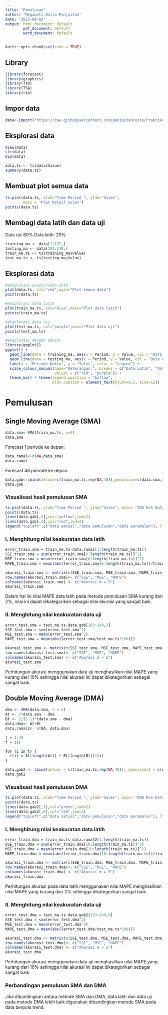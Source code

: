 ```yaml
---
title: "Pemulusan"
author: "Megawati Roito Panjaitan"
date: "2023-09-02"
output: html_document: default
        pdf_document: default
        word_document: default
---
```


```r
knitr::opts_chunk$set(echo = TRUE)
```

## Library

```r
library(forecast)
library(graphics)
library(TTR)
library(TSA)
library(rio)
```

## Impor data

```r
data<-import("https://raw.githubusercontent.com/panjaitanroito/Praktikum-MPDW/main/Data/data1.csv")
```

## Eksplorasi data

```r
View(data)
str(data)
dim(data)
```
```r
data.ts <- ts(data$Value)
summary(data.ts)
```

## Membuat plot semua data

```r
ts.plot(data.ts, xlab="Time Period ", ylab="Sales", 
        main = "Plot Retail Sales")
points(data.ts)
```

## Membagi data latih dan data uji

Data uji: 80% Data latih: 20%
```r
training_ma <- data[1:192,]
testing_ma <- data[193:240,]
train_ma.ts <- ts(training_ma$Value)
test_ma.ts <- ts(testing_ma$Value)
```

## Eksplorasi data

```r
#eksplorasi keseluruhan data
plot(data.ts, col="red",main="Plot semua data")
points(data.ts)

#eksplorasi data latih
plot(train_ma.ts, col="blue",main="Plot data latih")
points(train_ma.ts)

#eksplorasi data uji
plot(test_ma.ts, col="purple",main="Plot data uji")
points(test_ma.ts)
```

```r
#Eksplorasi dengan GGPLOT
library(ggplot2)
ggplot() + 
  geom_line(data = training_ma, aes(x = Period, y = Value, col = "Data Latih")) +
  geom_line(data = testing_ma, aes(x = Period, y = Value, col = "Data Uji")) +
  labs(x = "Periode Waktu", y = "Sales", color = "Legend") +
  scale_colour_manual(name="Keterangan:", breaks = c("Data Latih", "Data Uji"),
                      values = c("red", "purple")) + 
  theme_bw() + theme(legend.position = "bottom",
                     plot.caption = element_text(hjust=0.5, size=12))
```

# Pemulusan

## Single Moving Average (SMA)

```r
data.sma<-SMA(train_ma.ts, n=5)
data.sma
```

Forecast 1 periode ke depan:

```r
data.ramal<-c(NA,data.sma)
data.ramal
```

Forecast 48 periode ke depan:

```r
data.gab<-cbind(aktual=c(train_ma.ts,rep(NA,48)),pemulusan=c(data.sma,rep(NA,48)),ramalan=c(data.ramal,rep(data.ramal[length(data.ramal)],47)))
data.gab
```

### Visualisasi hasil pemulusan SMA

```r
ts.plot(data.ts, xlab="Time Period ", ylab="Sales", main= "SMA N=5 Data Retail Sales")
points(data.ts)
lines(data.gab[,2],col="yellow",lwd=2)
lines(data.gab[,3],col="red",lwd=2)
legend("topleft",c("data aktual","data pemulusan","data peramalan"), lty=8, col=c("black","yellow","red"), cex=0.5)
```

### I. Menghitung nilai keakuratan data latih

```r
error_train.sma = train_ma.ts-data.ramal[1:length(train_ma.ts)]
SSE_train.sma = sum(error_train.sma[6:length(train_ma.ts)]^2)
MSE_train.sma = mean(error_train.sma[6:length(train_ma.ts)]^2)
MAPE_train.sma = mean(abs((error_train.sma[6:length(train_ma.ts)]/train_ma.ts[6:length(train_ma.ts)])*100))

akurasi_train.sma <- matrix(c(SSE_train.sma, MSE_train.sma, MAPE_train.sma))
row.names(akurasi_train.sma)<- c("SSE", "MSE", "MAPE")
colnames(akurasi_train.sma) <- c("Akurasi m = 5")
akurasi_train.sma
```
Dalam hal ini nilai MAPE data latih pada metode pemulusan SMA kurang dari 2%, nilai ini dapat dikategorikan sebagai nilai akurasi yang sangat baik.

### II. Menghitung nilai keakuratan data uji

```r
error_test.sma = test_ma.ts-data.gab[193:240,3]
SSE_test.sma = sum(error_test.sma^2)
MSE_test.sma = mean(error_test.sma^2)
MAPE_test.sma = mean(abs((error_test.sma/test_ma.ts*100)))

akurasi_test.sma <- matrix(c(SSE_test.sma, MSE_test.sma, MAPE_test.sma))
row.names(akurasi_test.sma)<- c("SSE", "MSE", "MAPE")
colnames(akurasi_test.sma) <- c("Akurasi m = 5")
akurasi_test.sma
```
Perhitungan akurasi menggunakan data uji menghasilkan nilai MAPE yang kurang dari 10% sehingga nilai akurasi ini dapat dikategorikan sebagai sangat baik.

## Double Moving Average (DMA)

```r
dma <- SMA(data.sma, n = 5)
At <- 2*data.sma - dma
Bt <- 2/(5-1)*(data.sma - dma)
data.dma<- At+Bt
data.ramal2<- c(NA, data.dma)

t = 1:48
f = c()

for (i in t) {
  f[i] = At[length(At)] + Bt[length(Bt)]*(i)
}

data.gab2 <- cbind(aktual = c(train_ma.ts,rep(NA,48)), pemulusan1 = c(data.sma,rep(NA,48)),pemulusan2 = c(data.dma, rep(NA,48)),At = c(At, rep(NA,48)), Bt = c(Bt,rep(NA,48)),ramalan = c(data.ramal2, f[-1]))
data.gab2

```

### Visualisasi hasil pemulusan DMA
```r
ts.plot(data.ts, xlab="Time Period ", ylab="Sales", main= "DMA N=5 Data Retail Sales")
points(data.ts)
lines(data.gab2[,3],col="green",lwd=2)
lines(data.gab2[,6],col="red",lwd=2)
legend("topleft",c("data aktual","data pemulusan","data peramalan"), lty=8, col=c("black","green","red"), cex=0.8)
```

### I. Menghitung nilai keakuratan data latih

```r
error_train.dma = train_ma.ts-data.ramal2[1:length(train_ma.ts)]
SSE_train.dma = sum(error_train.dma[10:length(train_ma.ts)]^2)
MSE_train.dma = mean(error_train.dma[10:length(train_ma.ts)]^2)
MAPE_train.dma = mean(abs((error_train.dma[10:length(train_ma.ts)]/train_ma.ts[10:length(train_ma.ts)])*100))

akurasi_train.dma <- matrix(c(SSE_train.dma, MSE_train.dma, MAPE_train.dma))
row.names(akurasi_train.dma)<- c("SSE", "MSE", "MAPE")
colnames(akurasi_train.dma) <- c("Akurasi m = 5")
akurasi_train.dma
```
Perhitungan akurasi pada data latih menggunakan nilai MAPE menghasilkan nilai MAPE yang kurang dari 2% sehingga dikategorikan sangat baik.

### II. Menghitung nilai keakuratan data uji

```r
error_test.dma = test_ma.ts-data.gab2[193:240,6]
SSE_test.dma = sum(error_test.dma^2)
MSE_test.dma = mean(error_test.dma^2)
MAPE_test.dma = mean(abs((error_test.dma/test_ma.ts*100)))

akurasi_test.dma <- matrix(c(SSE_test.dma, MSE_test.dma, MAPE_test.dma))
row.names(akurasi_test.dma)<- c("SSE", "MSE", "MAPE")
colnames(akurasi_test.dma) <- c("Akurasi m = 5")
akurasi_test.dma
```
Perhitungan akurasi menggunakan data uji menghasilkan nilai MAPE yang kurang dari 10% sehingga nilai akurasi ini dapat dikategorikan sebagai sangat baik.

### Perbandingan pemulusan SMA dan DMA
Jika dibandingkan antara metode SMA dan DMA, data latih dan data uji pada metode DMA lebih baik digunakan dibandingkan metode SMA pada data berpola trend.